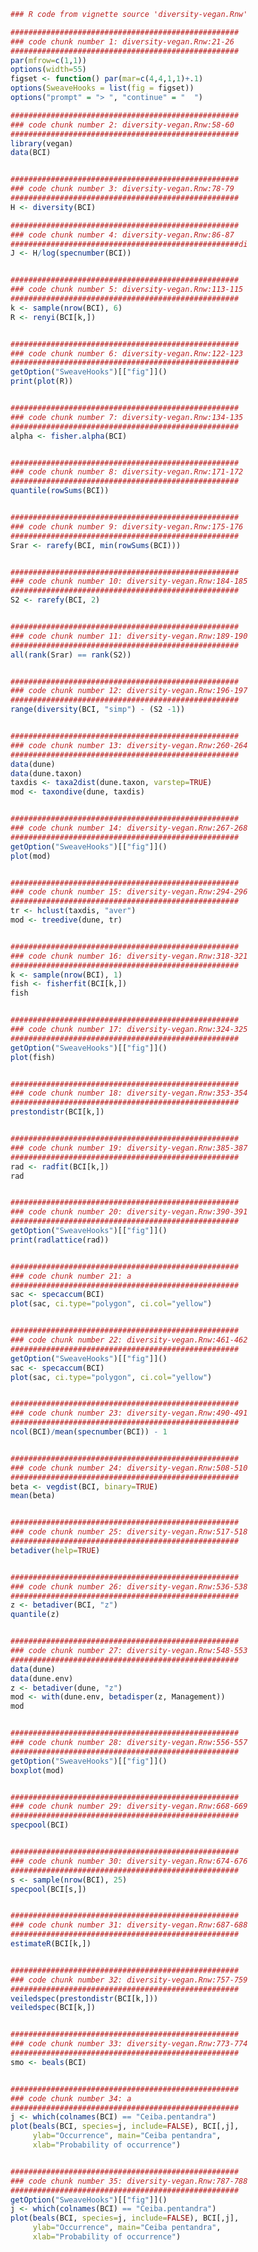 ```r
### R code from vignette source 'diversity-vegan.Rnw'

###################################################
### code chunk number 1: diversity-vegan.Rnw:21-26
###################################################
par(mfrow=c(1,1))
options(width=55)
figset <- function() par(mar=c(4,4,1,1)+.1)
options(SweaveHooks = list(fig = figset))
options("prompt" = "> ", "continue" = "  ")

###################################################
### code chunk number 2: diversity-vegan.Rnw:58-60
###################################################
library(vegan)
data(BCI)


###################################################
### code chunk number 3: diversity-vegan.Rnw:78-79
###################################################
H <- diversity(BCI)


```



```r


###################################################
### code chunk number 4: diversity-vegan.Rnw:86-87
###################################################di
J <- H/log(specnumber(BCI))


###################################################
### code chunk number 5: diversity-vegan.Rnw:113-115
###################################################
k <- sample(nrow(BCI), 6)
R <- renyi(BCI[k,])


###################################################
### code chunk number 6: diversity-vegan.Rnw:122-123
###################################################
getOption("SweaveHooks")[["fig"]]()
print(plot(R))


###################################################
### code chunk number 7: diversity-vegan.Rnw:134-135
###################################################
alpha <- fisher.alpha(BCI)


###################################################
### code chunk number 8: diversity-vegan.Rnw:171-172
###################################################
quantile(rowSums(BCI))


###################################################
### code chunk number 9: diversity-vegan.Rnw:175-176
###################################################
Srar <- rarefy(BCI, min(rowSums(BCI)))


###################################################
### code chunk number 10: diversity-vegan.Rnw:184-185
###################################################
S2 <- rarefy(BCI, 2)


###################################################
### code chunk number 11: diversity-vegan.Rnw:189-190
###################################################
all(rank(Srar) == rank(S2))


###################################################
### code chunk number 12: diversity-vegan.Rnw:196-197
###################################################
range(diversity(BCI, "simp") - (S2 -1))


###################################################
### code chunk number 13: diversity-vegan.Rnw:260-264
###################################################
data(dune)
data(dune.taxon)
taxdis <- taxa2dist(dune.taxon, varstep=TRUE)
mod <- taxondive(dune, taxdis)


###################################################
### code chunk number 14: diversity-vegan.Rnw:267-268
###################################################
getOption("SweaveHooks")[["fig"]]()
plot(mod)


###################################################
### code chunk number 15: diversity-vegan.Rnw:294-296
###################################################
tr <- hclust(taxdis, "aver")
mod <- treedive(dune, tr)


###################################################
### code chunk number 16: diversity-vegan.Rnw:318-321
###################################################
k <- sample(nrow(BCI), 1)
fish <- fisherfit(BCI[k,])
fish


###################################################
### code chunk number 17: diversity-vegan.Rnw:324-325
###################################################
getOption("SweaveHooks")[["fig"]]()
plot(fish)


###################################################
### code chunk number 18: diversity-vegan.Rnw:353-354
###################################################
prestondistr(BCI[k,])


###################################################
### code chunk number 19: diversity-vegan.Rnw:385-387
###################################################
rad <- radfit(BCI[k,])
rad


###################################################
### code chunk number 20: diversity-vegan.Rnw:390-391
###################################################
getOption("SweaveHooks")[["fig"]]()
print(radlattice(rad))


###################################################
### code chunk number 21: a
###################################################
sac <- specaccum(BCI)
plot(sac, ci.type="polygon", ci.col="yellow")


###################################################
### code chunk number 22: diversity-vegan.Rnw:461-462
###################################################
getOption("SweaveHooks")[["fig"]]()
sac <- specaccum(BCI)
plot(sac, ci.type="polygon", ci.col="yellow")


###################################################
### code chunk number 23: diversity-vegan.Rnw:490-491
###################################################
ncol(BCI)/mean(specnumber(BCI)) - 1


###################################################
### code chunk number 24: diversity-vegan.Rnw:508-510
###################################################
beta <- vegdist(BCI, binary=TRUE)
mean(beta)


###################################################
### code chunk number 25: diversity-vegan.Rnw:517-518
###################################################
betadiver(help=TRUE)


###################################################
### code chunk number 26: diversity-vegan.Rnw:536-538
###################################################
z <- betadiver(BCI, "z")
quantile(z)


###################################################
### code chunk number 27: diversity-vegan.Rnw:548-553
###################################################
data(dune)
data(dune.env)
z <- betadiver(dune, "z")
mod <- with(dune.env, betadisper(z, Management))
mod


###################################################
### code chunk number 28: diversity-vegan.Rnw:556-557
###################################################
getOption("SweaveHooks")[["fig"]]()
boxplot(mod)


###################################################
### code chunk number 29: diversity-vegan.Rnw:668-669
###################################################
specpool(BCI)


###################################################
### code chunk number 30: diversity-vegan.Rnw:674-676
###################################################
s <- sample(nrow(BCI), 25)
specpool(BCI[s,])


###################################################
### code chunk number 31: diversity-vegan.Rnw:687-688
###################################################
estimateR(BCI[k,])


###################################################
### code chunk number 32: diversity-vegan.Rnw:757-759
###################################################
veiledspec(prestondistr(BCI[k,]))
veiledspec(BCI[k,])


###################################################
### code chunk number 33: diversity-vegan.Rnw:773-774
###################################################
smo <- beals(BCI)


###################################################
### code chunk number 34: a
###################################################
j <- which(colnames(BCI) == "Ceiba.pentandra")
plot(beals(BCI, species=j, include=FALSE), BCI[,j],
     ylab="Occurrence", main="Ceiba pentandra",
     xlab="Probability of occurrence")


###################################################
### code chunk number 35: diversity-vegan.Rnw:787-788
###################################################
getOption("SweaveHooks")[["fig"]]()
j <- which(colnames(BCI) == "Ceiba.pentandra")
plot(beals(BCI, species=j, include=FALSE), BCI[,j],
     ylab="Occurrence", main="Ceiba pentandra",
     xlab="Probability of occurrence")


```

